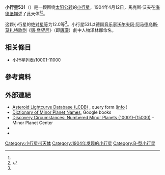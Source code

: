{{noteTA
|G1=地名
|G2=Movie
|G3=Music
|1=zh-cn:沃尔夫冈; zh-tw:沃夫岡; zh-hk:胡爾夫岡;
|2=zh-cn:阿马德乌斯; zh-tw:阿瑪迪斯; zh-hk:阿瑪迪斯;
|3=zh-cn:莫扎特; zh-tw:莫札特; zh-hk:莫札特;
|4=zh-hans:萨尔茨堡; zh-hant:薩爾茨堡; zh-tw:薩爾斯堡;
}}
{{Infobox planet
 | minorplanet     = yes
 | name            = 531 Zerlina
 | background      = #D6D6D6
 | image = 
 | image_size      = 
 | caption         =
 | discovery_ref   =  <ref name="MPC-object" />
 | discoverer      = [[馬克斯·沃夫|馬克斯·沃夫]]
 | discovery_site  = [[海德堡|海德堡]]
 | discovered      = 1904年4月12日
 | mpc_name        = 531 Zerlina
 | alt_names       = 531 Zerlina
 | pronounced      = 
 | named_after     = <ref name="MPC-object" />
 | mp_category     = [[主帶小行星|主帶小行星]] <ref name="MPC-object" /><ref name="jpldata" />
 | orbit_ref       = <ref name="a">[http://ssd.jpl.nasa.gov/sbdb.cgi?sstr=531 531] {{Wayback|url=http://ssd.jpl.nasa.gov/sbdb.cgi?sstr=531 |date=20140901214517 }}，小行星數據庫瀏覽器（JPL Small-Body Database Browser）－[[美国国家航空航天局|美国国家航空航天局]]喷气推进实验室</ref>
 | epoch           = 2018-03-23.0（[[儒略日|JD]] 2458200.5）
 | uncertainty     = 0
 | observation_arc = 
 | aphelion = {{convert|3.336|AU|km|3|abbr=on|lk=out}}
 | perihelion      = {{convert|2.2377093|AU|km|3|abbr=on}}
 | semimajor       = 2.7867802
 | eccentricity    = 0.1970270
 | period          = 4.65[[儒略年|yr]]
 | mean_anomaly    = 146.42884[[度|°]]
 | mean_motion     = {{Deg2DMS|0.21186040|sup=ms}} / day
 | inclination     = 33.99256
 | asc_node        = 197.72762°
 | arg_peri        = 57.77247
 | mean_diameter   = 
 | rotation        = 
 | albedo          =
 | spectral_type   =
 | abs_magnitude   = 12.0<ref name="jpldata" />
}}
'''小行星531'''（{{lang-en|531 Zerlina}}）是一颗围绕[[太阳|太阳]][[公转|公转]]的[[小行星|小行星]]。1904年4月12日，馬克斯·沃夫在[[海德堡|海德堡]]描述了此天体<ref name="a" /><ref>{{cite news|title=小行星列表|url=http://cfa-www.harvard.edu/iau/lists/NumberedMPs.txt|accessdate=2018-10-19|newspaper=哈佛大学|archive-date=2008-05-17|archive-url=https://web.archive.org/web/20080517010638/http://cfa-www.harvard.edu/iau/lists/NumberedMPs.txt|dead-url=no}}</ref>。

这颗小行星的[[绝对星等|绝对星等]]为12.0等<ref name="a" />。小行星531以德国[[音乐家|音乐家]][[沃尔夫冈·阿马德乌斯·莫扎特|沃尔夫冈·阿马德乌斯·莫扎特]][[歌剧|歌剧]]《[[唐·喬望尼|唐·喬望尼]]》（即[[唐璜|唐璜]]）劇中人物泽林娜命名。

== 相关條目 ==
*[[小行星列表/10001-11000|小行星列表/10001-11000]]

== 參考資料 ==
{{reflist|refs=

<ref name="jpldata">{{cite web
 |type         = 2018-01-26 last obs.
 |title        = JPL Small-Body Database Browser:531 Zerlina-531 Zerlina
 |url          = https://ssd.jpl.nasa.gov/sbdb.cgi?sstr=531
 |publisher    = [[Jet_Propulsion_Laboratory|Jet Propulsion Laboratory]]
 |accessdate   = 28 March 2018
 |archive-date = 2020-08-03
 |archive-url  = https://web.archive.org/web/20200803125155/https://ssd.jpl.nasa.gov/sbdb.cgi?sstr=531
 |dead-url     = no
}}</ref>

<ref name="MPC-object">{{cite web
  |title      = 531 Zerlina
  |work      = Minor Planet Center
  |url      = https://www.minorplanetcenter.net/db_search/show_object?object_id=531
  |accessdate      = 28 March 2018
  |archive-date      = 2017-09-04
  |archive-url      = https://web.archive.org/web/20170904202154/http://www.minorplanetcenter.net/db_search/show_object?object_id=531
  |dead-url      = no
  }}</ref>

}}

==  外部連結 ==
* [http://www.minorplanet.info/PHP/lcdbsummaryquery.php Asteroid Lightcurve Database (LCDB)] {{Wayback|url=http://www.minorplanet.info/PHP/lcdbsummaryquery.php |date=20171210173955 }}, query form ([http://www.minorplanet.info/lightcurvedatabase.html info] {{Wayback|url=http://www.minorplanet.info/lightcurvedatabase.html |date=20171216050541 }})
* [https://books.google.com/books?id=aeAg1X7afOoC&pg Dictionary of Minor Planet Names], Google books
* [http://www.minorplanetcenter.net/iau/lists/NumberedMPs010001.html Discovery Circumstances: Numbered Minor Planets (10001)-(15000)] {{Wayback|url=http://www.minorplanetcenter.net/iau/lists/NumberedMPs010001.html |date=20180612162317 }} – Minor Planet Center
* {{AstDys|531}}
* {{JPL small body}}

{{Minor Planet Number|[[小行星530|小行星530]]|[[小行星532|小行星532]]}}
{{小天体}}

[[Category:小行星带天体|Category:小行星带天体]]
[[Category:1904年发现的小行星|Category:1904年发现的小行星]]
[[Category:B-型小行星|Category:B-型小行星]]